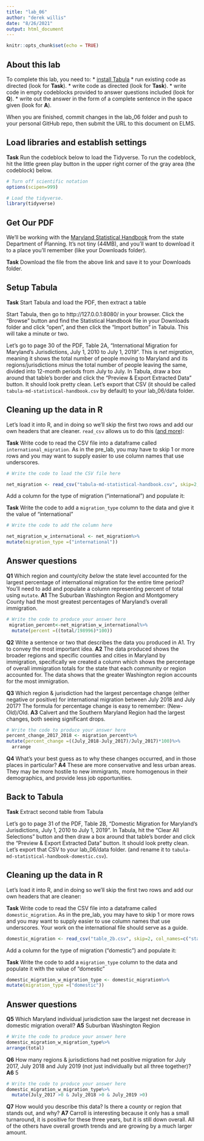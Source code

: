 ```yaml
---
title: "lab_06"
author: "derek willis"
date: "8/26/2021"
output: html_document
---
```


```r
knitr::opts_chunk$set(echo = TRUE)
```

## About this lab

To complete this lab, you need to:
* [install Tabula](https://tabula.technology/)
* run existing code as directed (look for **Task**).
* write code as directed (look for **Task**).
* write code in empty codeblocks provided to answer questions included (look for **Q**).
* write out the answer in the form of a complete sentence in the space given (look for **A**).

When you are finished, commit changes in the lab_06 folder and push to your personal GitHub repo, then submit the URL to this document on ELMS.

## Load libraries and establish settings

**Task** Run the codeblock below to load the Tidyverse. To run the codeblock, hit the little green play button in the upper right corner of the gray area (the codeblock) below.

```r
# Turn off scientific notation
options(scipen=999)

# Load the tidyverse.
library(tidyverse)
```

## Get Our PDF

We'll be working with the [Maryland Statistical Handbook](https://planning.maryland.gov/MSDC/Documents/md-statistical-handbook.pdf) from the state Department of Planning. It's not tiny (44MB), and you'll want to download it to a place you'll remember (like your Downloads folder).

**Task** Download the file from the above link and save it to your Downloads folder.

## Setup Tabula

**Task** Start Tabula and load the PDF, then extract a table

Start Tabula, then go to http://127.0.0.1:8080/ in your browser. Click the "Browse" button and find the Statistical Handbook file in your Downloads folder and click "open", and then click the "Import button" in Tabula. This will take a minute or two.

Let's go to page 30 of the PDF, Table 2A, "International Migration for Maryland's Jurisdictions, July 1, 2010 to July 1, 2019". This is _net migration_, meaning it shows the total number of people moving to Maryland and its regions/jurisdictions _minus_ the total number of people leaving the same, divided into 12-month periods from July to July. In Tabula, draw a box around that table's border and click the "Preview & Export Extracted Data" button. It should look pretty clean. Let's export that CSV (it should be called `tabula-md-statistical-handbook.csv` by default) to your lab_06/data folder.

## Cleaning up the data in R

Let's load it into R, and in doing so we'll skip the first two rows and add our own headers that are cleaner. `read_csv` allows us to do this ([and more](https://readr.tidyverse.org/reference/read_delim.html)):

**Task** Write code to read the CSV file into a dataframe called `international_migration`. As in the pre_lab, you may have to skip 1 or more rows and you may want to supply easier to use column names that use underscores.

```r
# Write the code to load the CSV file here

net_migration <- read_csv("tabula-md-statistical-handbook.csv", skip=2, col_names=c("state/jurisdiction", "July_2011", "July_2012", "July_2013", "July_2014", "July_2015","July_2016", "July_2017", "July_2018","July_2019", "total" ))
```

Add a column for the type of migration ("international") and populate it:

**Task** Write the code to add a `migration_type` column to the data and give it the value of "international"

```r
# Write the code to add the column here

net_migration_w_international <- net_migration%>%
mutate(migration_type =("international"))
```

## Answer questions

**Q1** Which region and county/city _below_ the state level accounted for the largest percentage of international migration for the entire time period? You'll need to add and populate a column representing percent of total using `mutate`.
**A1** The Suburban Washington Region and Montgomery County had the most greatest percentages of Maryland's overall immigration. 

```r
# Write the code to produce your answer here
 migration_percent<-net_migration_w_international%>%
  mutate(percent =((total/198996)*100))


```

**Q2** Write a sentence or two that describes the data you produced in A1. Try to convey the most important idea.
**A2** The data produced shows the broader regions and specific counties and cities in Maryland by immigration, specifically we created a column which shows the percentage of overall immigration totals for the state that each community or region accounted for. The data shows that the greater Washington region accounts for the most immigration. 

**Q3** Which region & jurisdiction had the largest percentage change (either negative or positive) for international migration between July 2018 and July 2017? The formula for percentage change is easy to remember: (New-Old)/Old.
**A3** Calvert and the Southern Maryland Region had the largest changes, both seeing significant drops. 

```r
# Write the code to produce your answer here
percent_change_2017_2018 <- migration_percent%>%
mutate(percent_change =((July_2018-July_2017)/July_2017)*100)%>%
  arrange


```

**Q4** What's your best guess as to why these changes occurred, and in those places in particular?
**A4** These are more conservative and less urban areas. They may be more hostile to new immigrants, more homogenous in their demographics, and provide less job opportunities. 


## Back to Tabula

**Task** Extract second table from Tabula

Let's go to page 31 of the PDF, Table 2B, "Domestic Migration for Maryland's Jurisdictions, July 1, 2010 to July 1, 2019". In Tabula, hit the "Clear All Selections" button and then draw a box around that table's border and click the "Preview & Export Extracted Data" button. It should look pretty clean. Let's export that CSV to your lab_06/data folder. (and rename it to `tabula-md-statistical-handbook-domestic.csv`).

## Cleaning up the data in R

Let's load it into R, and in doing so we'll skip the first two rows and add our own headers that are cleaner:

**Task** Write code to read the CSV file into a dataframe called `domestic_migration`. As in the pre_lab, you may have to skip 1 or more rows and you may want to supply easier to use column names that use underscores. Your work on the international file should serve as a guide.

```r
domestic_migration <- read_csv("table_2b.csv", skip=2, col_names=c("state/jurisdiction", "July_2011", "July_2012", "July_2013", "July_2014", "July_2015","July_2016", "July_2017", "July_2018","July_2019", "total" ))
```

Add a column for the type of migration ("domestic") and populate it:

**Task** Write the code to add a `migration_type` column to the data and populate it with the value of "domestic"

```r
domestic_migration_w_migration_type <- domestic_migration%>%
mutate(migration_type =("domestic"))
```

## Answer questions
**Q5** Which Maryland individual jurisdiction saw the largest net decrease in domestic migration overall?
**A5** Suburban Washington Region

```r
# Write the code to produce your answer here
domestic_migration_w_migration_type%>%
arrange(total)
```
**Q6** How many regions & jurisdictions had net positive migration for July 2017, July 2018 and July 2019 (not just individually but all three together)?
**A6** 5

```r
# Write the code to produce your answer here
domestic_migration_w_migration_type%>%
  mutate(July_2017 >0 & July_2018 >0 & July_2019 >0)

```

**Q7** How would you describe this data? Is there a county or region that stands out, and why?
**A7** Carroll is interesting because it only has a small turnaround, it is positive for these three years, but it is still down overall. All of the others have overall growth trends and are growing by a much larger amount.
